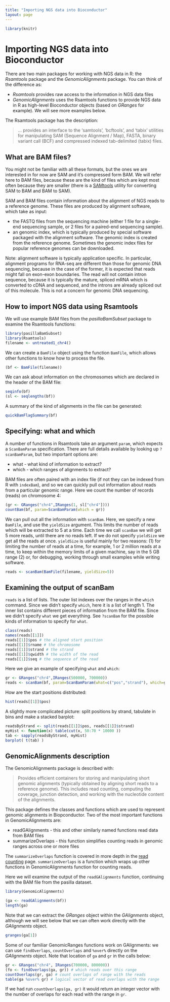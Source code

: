```yaml
---
title: "Importing NGS data into Bioconductor"
layout: page
---
```


```r
library(knitr)

```
# Importing NGS data into Bioconductor

There are two main packages for working with NGS data in R: the *Rsamtools* package and the *GenomicAlignments* package. You can think of the difference as:

* *Rsamtools* provides raw access to the information in NGS data files
* *GenomicAlignments* uses the Rsamtools functions to provide NGS data in R as high-level Bioconductor objects (based on *GRanges* for example). We will see more examples below.

The Rsamtools package has the description:

> ... provides an interface to the 'samtools', 'bcftools', and 'tabix' utilities for manipulating SAM (Sequence Alignment / Map), FASTA, binary variant call (BCF) and compressed indexed tab-delimited (tabix) files.

## What are BAM files?

You might not be familiar with all these formats, but the ones we are interested in for now are SAM and it's compressed form BAM. We will refer here to BAM files, because these are the kind of files which are kept most often because they are smaller (there is a [SAMtools](http://samtools.sourceforge.net/) utility for converting SAM to BAM and BAM to SAM).

SAM and BAM files contain information about the alignment of NGS reads to a reference genome. These files are produced by alignment software, which take as input:

* the FASTQ files from the sequencing machine (either 1 file for a single-end sequencing sample, or 2 files for a paired-end sequencing sample).
* an genomic index, which is typically produced by special software packaged with the alignment software. The genomic index is created from the reference genome. Sometimes the genomic index files for popular reference genomes can be downloaded.

Note: alignment software is typically application specific. In particular, alignment programs for RNA-seq are different than those for genomic DNA sequencing, because in the case of the former, it is expected that reads might fall on exon-exon boundaries. The read will not contain intron sequence, because it is typically the mature, spliced mRNA which is converted to cDNA and sequenced, and the introns are already spliced out of this molecule. This is not a concern for genomic DNA sequencing.

## How to import NGS data using Rsamtools

We will use example BAM files from the *pasillaBamSubset* package to examine the Rsamtools functions:

```r
library(pasillaBamSubset)
library(Rsamtools)
filename <- untreated1_chr4()
```

We can create a `BamFile` object using the function `BamFile`, which allows other functions to know how to process the file.

```r
(bf <- BamFile(filename))
```

We can ask about information on the chromosomes which are declared in the header of the BAM file:

```r
seqinfo(bf)
(sl <- seqlengths(bf))
```

A summary of the kind of alignments in the file can be generated:

```r
quickBamFlagSummary(bf)
```

## Specifying: what and which

A number of functions in Rsamtools take an argument `param`, which expects a `ScanBamParam` specification. There are full details available by looking up `?scanBamParam`, but two important options are:

* what - what kind of information to extract?
* which - which ranges of alignments to extract?

BAM files are often paired with an index file (if not they can be indexed from R with `indexBam`), and so we can quickly pull out information about reads from a particular genomic range. Here we count the number of records (reads) on chromosome 4:

```r
(gr <- GRanges("chr4",IRanges(1, sl["chr4"])))
countBam(bf, param=ScanBamParam(which = gr))
```

We can pull out all the information with `scanBam`. Here, we specify a new `BamFile`, and use the `yieldSize` argument. This limits the number of reads which will be extracted to 5 at a time. Each time we call `scanBam` we will get 5 more reads, until there are no reads left. If we do not specify `yieldSize` we get all the reads at once. `yieldSize` is useful mainly for two reasons: (1) for limiting the number of reads at a time, for example, 1 or 2 million reads at a time, to keep within the memory limits of a given machine, say in the 5 GB range (2) or, for debugging, working through small examples while writing software.

```r
reads <- scanBam(BamFile(filename, yieldSize=5))
```

## Examining the output of scanBam

`reads` is a list of lists. The outer list indexes over the ranges in the `which` command. Since we didn't specify `which`, here it is a list of length 1. The inner list contains different pieces of information from the BAM file. Since we didn't specify `what` we get everything. See `?scanBam` for the possible kinds of information to specify for `what`.

```r
class(reads)
names(reads[[1]])
reads[[1]]$pos # the aligned start position
reads[[1]]$rname # the chromosome
reads[[1]]$strand # the strand
reads[[1]]$qwidth # the width of the read
reads[[1]]$seq # the sequence of the read
```

Here we give an example of specifying `what` and `which`:

```r
gr <- GRanges("chr4",IRanges(500000, 700000))
reads <- scanBam(bf, param=ScanBamParam(what=c("pos","strand"), which=gr))
```

How are the start positions distributed:


```r
hist(reads[[1]]$pos)
```

A slightly more complicated picture: split positions by strand, tabulate in bins and make a stacked barplot:

```r
readsByStrand <- split(reads[[1]]$pos, reads[[1]]$strand)
myHist <- function(x) table(cut(x, 50:70 * 10000 ))
tab <- sapply(readsByStrand, myHist)
barplot( t(tab) )
```

## GenomicAlignments description

The GenomicAlignments package is described with:

> Provides efficient containers for storing and manipulating short genomic alignments (typically obtained by aligning short reads to a reference genome). This includes read counting, computing the coverage, junction detection, and working with the nucleotide content of the alignments.

This package defines the classes and functions which are used to represent genomic alignments in Biopconductor. Two of the most important functions in GenomicAlignments are:

* readGAlignments - this and other similarly named functions read data from BAM files
* summarizeOverlaps - this function simplifies counting reads in genomic ranges across one or more files

The `summarizeOverlaps` function is covered in more depth in the [read counting](read_counting.html) page. `summarizeOverlaps` is a function which wraps up other functions in GenomicAlignments function for counting reads.

Here we will examine the output of the `readGAlignments` function, continuing with the BAM file from the pasilla dataset.

```r
library(GenomicAlignments)
```

```r
(ga <- readGAlignments(bf))
length(ga)
```

Note that we can extract the *GRanges* object within the *GAlignments* object, although we will see below that we can often work directly with the *GAlignments* object.

```r
granges(ga[1])
```

Some of our familiar GenomicRanges functions work on GAlignments: we can use `findOverlaps`, `countOverlaps` and `%over%` directly on the *GAlignments* object. Note that location of `ga` and `gr` in the calls below:

```r
gr <- GRanges("chr4", IRanges(700000, 800000))
(fo <- findOverlaps(ga, gr)) # which reads over this range
countOverlaps(gr, ga) # count overlaps of range with the reads
table(ga %over% gr) # logical vector of read overlaps with the range
```

If we had run `countOverlaps(ga, gr)` it would return an integer vector with the number of overlaps for each read with the range in `gr`.

